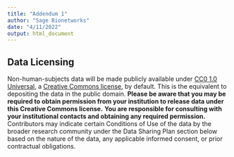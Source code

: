 ```yaml
---
title: "Addendum 1"
author: "Sage Bionetworks"
date: "4/11/2022"
output: html_document
---
```


## Data Licensing

Non-human-subjects data will be made publicly available under [CC0 1.0 Universal](https://creativecommons.org/publicdomain/zero/1.0/), a [Creative Commons license](https://creativecommons.org/licenses/), by default. 
This is the equivalent to depositing the data in the public domain. 
**Please be aware that you may be required to obtain permission from your institution to release data under this Creative Commons license.** 
**You are responsible for consulting with your institutional contacts and obtaining any required permission.** 
Contributors may indicate certain Conditions of Use of the data by the broader research community under the Data Sharing Plan section below based on the nature of the data, any applicable informed consent, or prior contractual obligations. 

